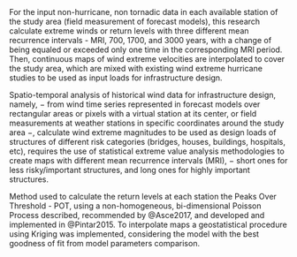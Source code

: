 For the input non-hurricane, non tornadic data in each available station of the study area (field measurement of forecast models), this research calculate extreme winds or return levels with three different mean recurrence intervals - MRI, 700, 1700, and 3000 years, with a change of being equaled or exceeded only one time in the corresponding MRI period. Then, continuous maps of wind extreme velocities are interpolated to cover the study area, which are mixed with existing wind extreme hurricane studies to be used as input loads for infrastructure design.    \par

Spatio-temporal analysis of historical wind data for infrastructure design, namely, $-$ from  wind time series represented in forecast models over rectangular areas or pixels with a virtual station at its center, or field measurements at weather stations in specific coordinates around the study area $-$, calculate wind extreme magnitudes to be used as design loads of structures of different risk categories (bridges, houses, buildings, hospitals, etc), requires the use of statistical extreme value analysis methodologies to create maps with different mean recurrence intervals (MRI), $-$ short ones for less risky/important structures, and long ones for highly important structures.

Method used to calculate the return levels at each station the Peaks Over Threshold - POT, using a non-homogeneous, bi-dimensional Poisson Process described, recommended by @Asce2017, and developed and implemented in @Pintar2015. To interpolate maps a geostatistical procedure using Kriging was implemented, considering the model with the best goodness of fit from model parameters comparison.



